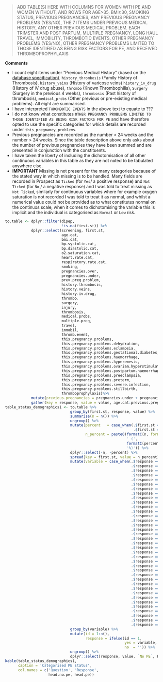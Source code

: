 > ADD TABLE(S) HERE WITH COLUMNS FOR WOMEN WITH PE AND WOMEN WITHOUT, AND ROWS FOR AGE>35, BMI≥30, SMOKING STATUS, PREVIOUS PREGNANCIES, ANY PREVIOUS PREGNANCY PROBLEMS (YES/NO), THE 7 ITEMS UNDER PREVIOUS MEDICAL HISTORY, ANY OTHER PREVIOUS MEDICAL PROBLEM, EACH TRIMSTER AND POST PARTUM, MULTIPLE PREGNANCY, LONG HAUL TRAVEL, IMMOBILITY, THROMBOTIC EVENTS, OTHER PREGNANCY PROBLEMS (YES/NO), OTHER PREGNANCY PROBLEMS LIMITED TO THOSE IDENTIFIED AS BEING RISK FACTORS FOR PE, AND RECEIVED THROMBOPROPHYLAXIS

**Comments**

* I count eight items under "Previous Medical History" (based on the [database specification](https://docs.google.com/spreadsheets/d/15QgKTJL-9xdPgdkwNkimOnz0jeqIfnHpq7GCe9j84UE/edit#gid=0)), `history_thrombosis` (Family History of Thrombosis), `history_veins` (History of varicose veins) `history_iv_drug` (History of IV drug abuse), `thrombo` (Known Thrombophilia), `Surgery` (Surgery in the previous 4 weeks), `thrombosis` (Past history of thrombosis), `medical_probs` (Other previous or pre-existing medical problems).  All eight are summarised.
* I have interpreted `THROMBOTIC EVENTS` in the above text to equate to ???
* I do not know what constitutes `OTHER PREGNANCY PROBLEMS LIMITED TO THOSE IDENTIFIED AS BEING RISK FACTORS FOR PE` and have therefore opted to use the specific categories for which details are recorded under `this_pregnancy_problems`.
* Previous pregnancies are recorded as the number < 24 weeks and the number > 24 weeks.  Since the table description above only asks about the number of previous pregnancies they have been summed and are presented in conjunction with the constituents.
* I have taken the liberty of including the dichotomisation of all other continuous variables in this table as they are not noted to be tabulated anywhere else.
* **IMPORTANT**  Missing is not present for the many categories because of the stated way in which missing is to be handled.  Many fields are recorded in Prospect as `Ticked` (for `Yes`/ a positive response) and `Not Ticked` (for `No` / a negative response) and I was told to treat missing as `Not Ticked`, similarly for continuous variables where for example oxygen saturation is not recorded I was told to treat it as normal, and whilst a numerical value could not be provided as to what constitutes normal on the continuos scale, when it comes to dichotomising the variable this is implicit and the individual is categorised as `Normal` or `Low` risk.

```r
to.table <- dplyr::filter(dipep,
                          !is.na(first.st)) %>%
            dplyr::select(screening, first.st,
                          age.cat,
                          bmi.cat,
                          bp.systolic.cat,
                          bp.diastolic.cat,
                          o2.saturation.cat,
                          heart.rate.cat,
                          respiratory.rate.cat,
                          smoking,
                          pregnancies.over,
                          pregnancies.under,
                          prev.preg.problem,
                          history.thrombosis,
                          history.veins,
                          history.iv.drug,
                          thrombo,
                          surgery,
                          injury,
                          thrombosis,
                          medical.probs,
                          multiple.preg,
                          travel,
                          immobil,
                          thromb.event,
                          this.pregnancy.problems,
                          this.pregnancy.problems.dehydration,
                          this.pregnancy.problems.eclampsia,
                          this.pregnancy.problems.gestational.diabetes,
                          this.pregnancy.problems.haemorrhage,
                          this.pregnancy.problems.hyperemesis,
                          this.pregnancy.problems.ovarian.hyperstimulation,
                          this.pregnancy.problems.postpartum.haemorrhage,
                          this.pregnancy.problems.preeclampsia,
                          this.pregnancy.problems.preterm,
                          this.pregnancy.problems.severe.infection,
                          this.pregnancy.problems.stillbirth,
                          thromboprophylaxis)%>%
            mutate(previous.pregnancies = pregnancies.under + pregnancies.over) %>%
            gather(key = response, value = value, age.cat:previous.pregnancies)
table_status_demographics1 <- to.table %>%
                              group_by(first.st, response, value) %>%
                              summarise(n = n()) %>%
                              ungroup() %>%
                              mutate(percent   = case_when(.$first.st == 'PE'    ~ (100 * .$n) / n.pe,
                                                           .$first.st == 'No PE' ~ (100 * .$n) / n.no.pe),
                                     n_percent = paste0(formatC(n, format = 'f', digits = 0),
                                                        ' (',
                                                        formatC(percent, format = 'f', digits = digits.percent),
                                                        '%)')) %>%
                              dplyr::select(-n, -percent) %>%
                              spread(key = first.st, value = n_percent) %>%
                              mutate(variable = case_when(.$response == 'age.cat' ~ 'Age',
                                                          .$response == 'bmi.cat' ~ 'BMI',
                                                          .$response == 'bp.systolic.cat' ~ 'Systolic blood pressure',
                                                          .$response == 'bp.diastolic.cat' ~ 'Diastolic blood pressure',
                                                          .$response == 'o2.saturation.cat' ~ 'Oxygen saturation',
                                                          .$response == 'heart.rate.cat' ~ 'Heart rate',
                                                          .$response == 'respiratory.rate.cat' ~ 'Respiratory rate',
                                                          .$response == 'smoking' ~ 'Smoking',
                                                          .$response == 'pregnancies.over' ~ 'Pregnancies > 24 weeks',
                                                          .$response == 'pregnancies.under' ~ 'Pregnancies < 24 weeks',
                                                          .$response == 'pregnancies.pregnancies' ~ 'Previous pregnancies',
                                                          .$response == 'prev.preg.problem' ~ 'Problems with previous pregnancies',
                                                          .$response == 'history.thrombosis' ~ 'History of thrombosis in first degree relatives',
                                                          .$response == 'history.veins' ~ 'History of varicose veins',
                                                          .$response == 'history.iv.drug' ~ 'History of IV drug abuse',
                                                          .$response == 'thrombo' ~ '',
                                                          .$response == 'surgery' ~ 'Surgery in the previous 4 weeks.',
                                                          .$response == 'injury' ~ 'Significant injury in the previous 4 weeks',
                                                          .$response == 'thrombosis' ~ 'Past history of thrombosis.',
                                                          .$response == 'medical.probs' ~ 'Previous or pre-existing medical problems',
                                                          .$response == 'multiple.preg' ~ 'Multiple pregnancy',
                                                          .$response == 'travel' ~ '> 4 hrs flight during this pregnancy',
                                                          .$response == 'immobil' ~ '> 3 days immobility/bed rest during this pregnancy',
                                                          .$response == 'thromb_event' ~ 'Previous thrombotic event in This Pregnancy',
                                                          .$response == 'this.pregnancy.problems' ~ 'Problems with this pregnancy',
                                                          .$response == 'this.pregnancy.problems.dehydration' ~ 'Dehydration',
                                                          .$response == 'this.pregnancy.problems.eclampsia' ~ 'Eclampsia',
                                                          .$response == 'this.pregnancy.problems.gestational.diabetes' ~ 'Gestational Diabetes',
                                                          .$response == 'this.pregnancy.problems.haemorrhage' ~ 'Haemorrhage',
                                                          .$response == 'this.pregnancy.problems.hyperemesis' ~ 'Hyperemesis',
                                                          .$response == 'this.pregnancy.problems.ovarian.hyperstimulation' ~ '',
                                                          .$response == 'this.pregnancy.problems.postpartum.haemorrhage' ~ '',
                                                          .$response == 'this.pregnancy.problems.preeclampsia' ~ 'Preeclampsia',
                                                          .$response == 'this.pregnancy.problems.preterm' ~ 'Pre-Term Birth',
                                                          .$response == 'this.pregnancy.problems.severe.infection' ~ 'Severe Infection',
                                                          .$response == 'this.pregnancy.problems.stillbirth' ~ 'Stillbirth',
                                                          .$response == 'thromboprophylaxis' ~ 'Thromboprophylaxis')) %>%
                              group_by(variable) %>%
                              mutate(id = 1:n(),
                                     response = ifelse(id == 1,
                                                       yes = variable,
                                                       no  = '')) %>%
                              ungroup() %>%
                              dplyr::select(response, value, `No PE`, PE)
kable(table_status_demographics1,
      caption = 'Categorised PE status',
      col.names = c('Question', 'Response',
                    head.no.pe, head.pe))

```
